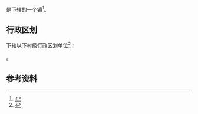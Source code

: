 {{redirect2|東澳|臺灣宜蘭縣的溪流（以及附近地區）|東澳溪}}
{{中国乡级行政区|46/90/06/105/000}}

'''{{PAGENAMEBASE}}'''是{{PRC admin/fullname|46/90/06/105/000|3}}下辖的一个[[行政建制镇|镇]]<ref>{{PRC admin/ref sgc|{{PRC admin/parent|46/90/06/105/000}}}}</ref>。

== 行政区划 ==
{{PAGENAMEBASE}}下辖以下村级行政区划单位<ref>{{PRC admin/ref sgc|46/90/06/105/000}}</ref>：

{{PRC admin/children|46/90/06/105/000}}。

== 参考资料 ==
{{reflist}}

{{海南行政区划小作品}}
{{PRC admin/navcat|46/90/06/105/000}}